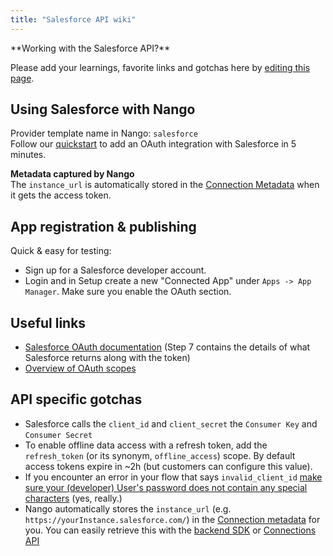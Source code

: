 ```yaml
---
title: "Salesforce API wiki"
---
```


<Info>
**Working with the Salesforce API?**

Please add your learnings, favorite links and gotchas here by
[editing this page](https://github.com/nangohq/nango/tree/master/docs/docs/providers/salesforce.md).

</Info>

## Using Salesforce with Nango[](#using-salesforce-with-nango "Direct link to Using Salesforce with Nango")

Provider template name in Nango: `salesforce`  
Follow our [quickstart](/quickstart) to add an OAuth integration with Salesforce
in 5 minutes.

**Metadata captured by Nango**  
The `instance_url` is automatically stored in the
[Connection Metadata](/reference/core-concepts#metadata) when it gets the access
token.

## App registration & publishing[](#app-registration--publishing "Direct link to App registration & publishing")

Quick & easy for testing:

- Sign up for a Salesforce developer account.
- Login and in Setup create a new "Connected App" under `Apps -> App Manager`.
  Make sure you enable the OAuth section.

## Useful links[](#useful-links "Direct link to Useful links")

- [Salesforce OAuth documentation](https://help.salesforce.com/s/articleView?id=sf.remoteaccess%5Fauthorization%5Fcode%5Fcredentials%5Fflow.htm&type=5)
  (Step 7 contains the details of what Salesforce returns along with the token)
- [Overview of OAuth scopes](https://help.salesforce.com/s/articleView?id=sf.connected%5Fapp%5Fcreate%5Fapi%5Fintegration.htm&type=5)

## API specific gotchas[](#api-specific-gotchas "Direct link to API specific gotchas")

- Salesforce calls the `client_id` and `client_secret` the `Consumer Key` and
  `Consumer Secret`
- To enable offline data access with a refresh token, add the `refresh_token`
  (or its synonym, `offline_access`) scope. By default access tokens expire in
  \~2h (but customers can configure this value).
- If you encounter an error in your flow that says `invalid_client_id`
  [make sure your (developer) User's password does not contain any special characters](https://developer.salesforce.com/forums/?id=906F00000009ABLIA2)
  (yes, really.)
- Nango automatically stores the `instance_url` (e.g.
  `https://yourInstance.salesforce.com/`) in the
  [Connection metadata](/reference/core-concepts#metadata) for you. You can
  easily retrieve this with the
  [backend SDK](/reference/node-sdk#connectionDetails) or
  [Connections API](/reference/connections-api#connectionDetails)
